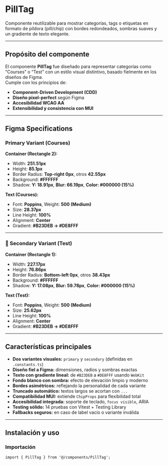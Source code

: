 
<Meta of={PillTagStories} />

# PillTag

Componente reutilizable para mostrar categorías, tags o etiquetas en formato de píldora (pill/chip) con bordes redondeados, sombras suaves y un gradiente de texto elegante.

---

## Propósito del componente

El componente **PillTag** fue diseñado para representar categorías como “Courses” o “Test” con un estilo visual distintivo, basado fielmente en los diseños de Figma.  
Cumple con los principios de:

- **Component-Driven Development (CDD)**
- **Diseño pixel-perfect** según Figma
- **Accesibilidad WCAG AA**
- **Extensibilidad y consistencia con MUI**

---

## Figma Specifications

### Primary Variant (Courses)

**Container (Rectangle 2):**
- Width: **251.51px**
- Height: **85.1px**
- Border Radius: **Top-right 0px**, otros **42.55px**
- Background: **#FFFFFF**
- Shadow: **Y: 18.91px**, **Blur: 66.19px**, **Color: #000000 (15%)**

**Text (Courses):**
- Font: **Poppins**, Weight: **500 (Medium)**
- Size: **28.37px**
- Line Height: **100%**
- Alignment: **Center**
- Gradient: **#B23DEB → #DE8FFF**

---

### 🔸 Secondary Variant (Test)

**Container (Rectangle 1):**
- Width: **227.17px**
- Height: **76.86px**
- Border Radius: **Bottom-left 0px**, otros **38.43px**
- Background: **#FFFFFF**
- Shadow: **Y: 17.08px**, **Blur: 59.78px**, **Color: #000000 (15%)**

**Text (Test):**
- Font: **Poppins**, Weight: **500 (Medium)**
- Size: **25.62px**
- Line Height: **100%**
- Alignment: **Center**
- Gradient: **#B23DEB → #DE8FFF**

---

## Características principales

- **Dos variantes visuales:** `primary` y `secondary` (definidas en `.constants.ts`)
- **Diseño fiel a Figma:** dimensiones, radios y sombras exactas
- **Texto con gradiente lineal:** de `#B23DEB` a `#DE8FFF` usando `WebKit`
- **Fondo blanco con sombra:** efecto de elevación limpio y moderno
- **Bordes asimétricos:** reflejando la personalidad de cada variante
- **Truncado automático:** textos largos se acortan con `...`
- **Compatibilidad MUI:** extiende `ChipProps` para flexibilidad total
- **Accesibilidad integrada:** soporte de teclado, `focus visible`, ARIA
- **Testing sólido:** 14 pruebas con Vitest + Testing Library
- **Fallbacks seguros:** en caso de label vacío o variante inválida

---

## Instalación y uso

### Importación
```tsx
import { PillTag } from '@/components/PillTag';
